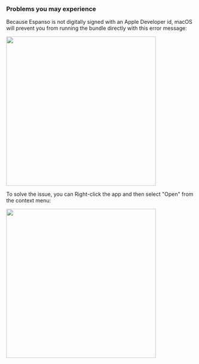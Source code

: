 ### Problems you may experience

Because Espanso is not digitally signed with an Apple Developer id, macOS will prevent you from running the bundle directly with this error message:

<img src="/img/mac-not-signed-warning.png" width="400"/>

To solve the issue, you can Right-click the app and then select "Open" from the context menu:

<img src="/img/mac-open-context-menu.png" width="400"/>